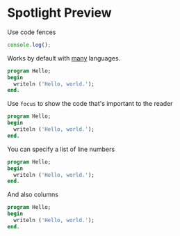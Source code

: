 # Spotlight Preview

Use code fences

```js
console.log();
```

Works by default with [many](https://github.com/shikijs/shiki/blob/main/docs/languages.md) languages.

```pascal
program Hello;
begin
  writeln ('Hello, world.');
end.
```

Use `focus` to show the code that's important to the reader

```pascal focus=3
program Hello;
begin
  writeln ('Hello, world.');
end.
```

You can specify a list of line numbers

```pascal focus=2,4
program Hello;
begin
  writeln ('Hello, world.');
end.
```

And also columns

```pascal focus=1,3[11:27]
program Hello;
begin
  writeln ('Hello, world.');
end.
```
